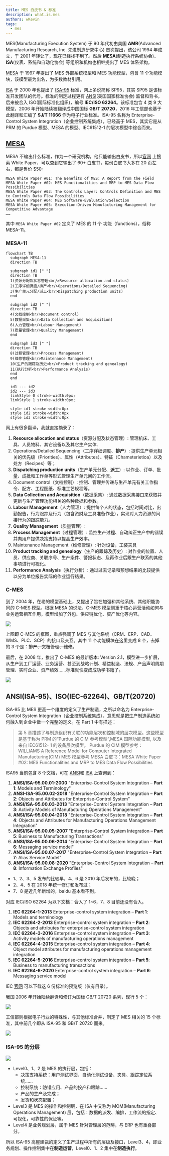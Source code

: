 ```yaml
---
title: MES 白皮书 & 标准
description: what.is.mes
authors: wKevin
tags:
  - mes
---
```


MES(Manufacturing Execution System) 于 90 年代初由美国 **AMR**(Advanced Manufacturing Research, Inc. 先进制造研究中心) 首次提出，该公司 1994 年成立，于 2001 年转让了，现在已经找不到了。然后 **MESA**(制造执行系统协会)、**ISA**(仪表、系统和自动化协会) 等组织和机构也相继提出了 MES 体系架构。

[MESA](https://mesa.org/) 于 1997 年提出了 MES 外部系统模型和 MES 功能模型，包含 11 个功能模块，该模型最为出名，为多数教材引用。

[ISA](https://www.isa.org/) 于 2000 年也提出了 [ISA-95](https://www.isa.org/standards-and-publications/isa-standards/isa-standards-committees/isa95) 标准，网上多说简称 SP95，其实 SP95 是该标准开发团队的代号。标准的制定过程更有 [ANSI](https://www.ansi.org/)(美国国家标准协会) 监督和背书，后来被合入 ISO(国际标准化组织)，编号 **IEC/ISO 62264**。该标准包含 4 类 9 大模型，2006 年开始陆续被翻译成中国国标 **GB/T 20720**，2016 年工信部也基于此翻译和汇编了 **SJ/T 11666** 作为电子行业标准。ISA-95 名称为 Enterprise-Control System Integration（企业控制系统集成），已经高于 MES，其实它是从 PRM 的 Purdue 模型、MESA 的模型、IEC61512-1 的层次模型中综合而来。

<!--truncate-->

## [MESA](https://mesa.org/)

MESA 不输出什么标准，作为一个研究机构，他只能输出白皮书，所以[官网](https://www.pathlms.com/mesa/searches) 上搜索 White Paper，可以查到它输出了 60+ 白皮书，每份白皮书大多在 20 页左右，都是售价 $50:

```
MESA White Paper #01: The Benefits of MES: A Report from the Field
MESA White Paper #02: MES Functionalities and MRP to MES Data Flow Possibilities
MESA White Paper #03: The Controls Layer: Controls Definition and MES to Controls Data Flow Possibilities
MESA White Paper #04: MES Software-Evaluation/Selection
MESA White Paper #05: Execution-Driven Manufacturing Management for Competitive Advantage
……
```

其中 `MESA White Paper #02` 定义了 MES 的 11 个 功能（functions），俗称 MESA-11。

### MESA-11

```mermaid
flowchart TB
  subgraph MESA-11
  direction TB

  subgraph id1 [" "]
  direction TB
  1(资源分配及状态管理<br/>Resource allocation and status)
  2(工序详细调度/排产<br/>Operations/Detailed Sequencing)
  3(生产单元分配/派工<br/>Dispatching production units)
  end

  subgraph id2 [" "]
  direction TB
  4(文档控制<br/>Document control)
  5(数据采集<br/>Data Collection and Acquisition)
  6(人力管理<br/>Labour Management)
  7(质量管理<br/>Quality Management)
  end

  subgraph id3 [" "]
  direction TB
  8(过程管理<br/>Process Management)
  9(维修管理<br/>Maintenance Management)
  10(生产的跟踪及历史<br/>Product tracking and genealogy)
  11(执行分析<br/>Performance Analysis)
  end
  end

  id1 --- id2
  id2 --- id3
  linkStyle 0 stroke-width:0px;
  linkStyle 1 stroke-width:0px;

  style id1 stroke-width:0px
  style id2 stroke-width:0px
  style id3 stroke-width:0px
```

网上有很多翻译，我就直接摘录了：

1. **Resource allocation and status**（资源分配及状态管理）: 管理机床、工具、人员物料、其它设备以及其它生产实体.
2. Operations/Detailed Sequencing（工序详细调度、**排产**）: 提供生产单元相关的优先级（Priorities）、属性（Attributes）、特征（Chameterietioa）以及处方（Recipes）等；
3. **Dispatching production units**（生产单元分配、**派工**）: 以作业、订单、批量、成批和工作单等形式管理生产单元间的工作流。
4. Document control（文档控制）: 控制、管理并传递与生产单元有关工作指令、配方、工程图纸、标准工艺规程等。
5. **Data Collection and Acquisition**（数据采集）: 通过数据采集接口来获取并更新与生产管理功能相关的各种数据和参数。
6. **Labour Management**（人力管理）: 提供每个人的状态，包括时间对比，出勤报告，行为跟踪及行为（包含资财及工具准备作业），实现对人力资源的间接行为的跟踪能力。
7. **Quality Management**（质量管理）:
8. **Process Management**（过程管理）: 监控生产过程、自动纠正生产中的错误并向用户提供决策支持以提高生产效率。
9. Maintenance Management（维修管理）: 针对设备，工装夹具
10. **Product tracking and genealogy**（生产的跟踪及历史）: 对作业的位置、人员、供应商、关联序号、生产条件、警报状态、及再作业后跟生产联系的其他事项进行可视化。
11. **Performance Analysis**（执行分析）: 通过过去记录和预想结果的比较提供以分为单位报告实际的作业运行结果。

### C-MES

到了 2004 年，在老的模型基础上，又提出了旨在加强和其他系统、其他职能协同的 C-MES 模型。根据 MESA 的说法，C-MES 模型侧重于核心运营活动如何与业务运营相互作用，模型增加了外包、供应链优化、资产优化等内容。

![](./img/c-mes.png#size80)

上图即 C-MES 的框图，重点强调了 MES 与其他系统（CRM、ERP、CAD、WMS、PLC、SCP）的接口及交互。其中 11 个功能模块在这里变成 8 个，去掉的 3 个是：~~排产、文档管理、维修~~。

最后，在 2008 年，推出了 C-MES 的最新版本: Version 2.1，模型进一步扩展，从生产到工厂运营、业务运营、甚至到战略计划、精益制造、法规、产品声明周期管理、实时企业、资产绩效……标准就快变成成功学书籍了。

![](./img/C-MES_Model-Version2.1.jpg)

## ANSI(ISA-95)、ISO(IEC-62264)、GB/T(20720)

ISA-95 比 MES 更高一个维度的定义了生产制造，之所以命名为 Enterprise-Control System Integration（企业控制系统集成），意思就是把生产制造系统如何融入到企业中做一个完整的定义。在 Part 1 中有描述：

> 第 5 章描述了与制造组织有关联的功能层次和控制域的层次模型。这些模型是基于称为 PRM 的“Purdue 的 CIM 参考模型”,MESA 国际功能模型, 以及来自 IEC61512- 1 的设备层次模型。
> Purdue 的 CIM 模型参考：WILLIAMS A Reference Model for Computer Integrated Manufacturing(CIM)
> MES 模型参考 MESA 白皮书：MESA White Paper #02: MES Functionalities and MRP to MES Data Flow Possibilities

ISA95 当前包含 8 个文档，可在 [ANSI](https://ansi.org)和 [ISA](https://www.isa.org) 上查询到：

1. **ANSI/ISA-95.00.01-2000** "Enterprise-Control System Integration – **Part 1**: Models and Terminology"
2. **ANSI-ISA-95.00.02-2018** "Enterprise-Control System Integration – **Part 2**: Objects and Attributes for Enterprise-Control System"
3. **ANSI/ISA-95.00.03-2013** "Enterprise-Control System Integration – **Part 3**: Activity Models of Manufacturing Operations Management"
4. **ANSI/ISA-95.00.04-2018** "Enterprise-Control System Integration – **Part 4**: Objects and Attributes for Manufacturing Operations Management Integration"
5. **ANSI/ISA-95.00.05-2007** "Enterprise-Control System Integration – **Part 5**: Business to Manufacturing Transactions"
6. **ANSI/ISA-95.00.06-2014** "Enterprise-Control System Integration – **Part 6**: Messaging service model"
7. **ANSI/ISA-95.00.07-2017** "Enterprise-Control System Integration – **Part 7**: Alias Service Model"
8. **ANSI/ISA-95.00.08-2020** "Enterprise-Control System Integration – **Part 8**: Information Exchange Profiles"

- 1、2、3、5 发布的比较早，4、6 是 2010 年后发布的，比较晚；
- 2、4、5 在 2018 年统一修订和发布过；
- 7、8 是近几年新增的，baidu 基本看不到。

对应 IEC/ISO 62264 为以下文档：合入了 1~6，7、8 目前还没有合入。

1. **IEC 62264-1-2013** Enterprise-control system integration – **Part 1**: Models and terminology
2. **IEC 62264-2-2013** Enterprise-control system integration – **Part 2**: Objects and attributes for enterprise-control system integration
3. **IEC 62264-3-2016** Enterprise-control system integration – **Part 3**: Activity models of manufacturing operations management
4. **IEC 62264-4-2015** Enterprise-control system integration – **Part 4**: Object model attributes for manufacturing operations management integration
5. **IEC 62264-5-2016** Enterprise-control system integration – **Part 5**: Business to manufacturing transactions
6. **IEC 62264-6-2020** Enterprise-control system integration – **Part 6**: Messaging service model

IEC [官网](https://webstore.iec.ch) 可以下载这 6 份标准的预览版（仅有目录）。

我国 2006 年开始陆续翻译和修订为国标 GB/T 20720 系列，现行 5 个：

![](./img/GBT20720.png)

工信部则根据电子行业的特殊性，与其他标准合并，制定了 MES 相关的 15 个标准，其中前几个即从 ISA-95 和 GB/T 20720 而来。

![](./img/SJT11666.png)

### ISA-95 的分层

![](./img/isa95-levels.png)

- Level0、1、2 是 MES 的执行层，包括：
  - 决策支持系统：用户测试界面、自动化测试设备、夹具、跟踪定位系统……
  - 控制系统：防错应用、产品的投产和跟踪……
  - 产品的生产及完成；
  - 发货和状态配置；
- Level3 是 MES 的操作和控制层，在 ISA 中又称为 MOM(Manufacturing Operations Management) 层，包括：数据的派发、编排，工作流的指定、可视化，可靠性的保证等。
- Level4 是业务规划层，属于 MES 针对管理层的范畴，与 ERP 也有重叠部分。

所以 ISA-95 高屋建瓴的定义了生产过程中所有的层级及接口，Level3、4，即业务规划、操作控制集中在**制造运营**，Level0、1、2 集中在**制造执行**。
